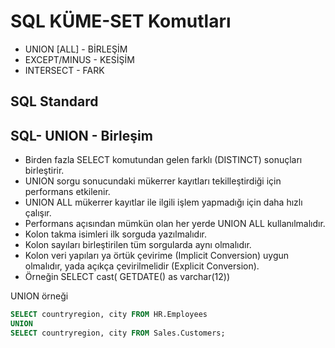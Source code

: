 # SQL KÜME-SET Komutları 

- UNION [ALL] - BİRLEŞİM
- EXCEPT/MINUS - KESİŞİM 
- INTERSECT - FARK


## SQL Standard




## SQL- UNION - Birleşim

- Birden fazla SELECT komutundan gelen farklı (DISTINCT) sonuçları birleştirir.
- UNION sorgu sonucundaki mükerrer kayıtları tekilleştirdiği için performans etkilenir.
- UNION ALL mükerrer kayıtlar ile ilgili işlem yapmadığı için daha hızlı çalışır.
- Performans açısından mümkün olan her yerde UNION ALL kullanılmalıdır.
- Kolon takma isimleri ilk sorguda yazılmalıdır.
- Kolon sayıları birleştirilen tüm sorgularda aynı olmalıdır.
- Kolon veri yapıları ya örtük çevirime (Implicit Conversion) uygun olmalıdır, yada açıkça çevirilmelidir (Explicit Conversion).
- Örneğin SELECT cast( GETDATE() as varchar(12))




UNION örneği

``` sql
SELECT countryregion, city FROM HR.Employees
UNION
SELECT countryregion, city FROM Sales.Customers;
```

